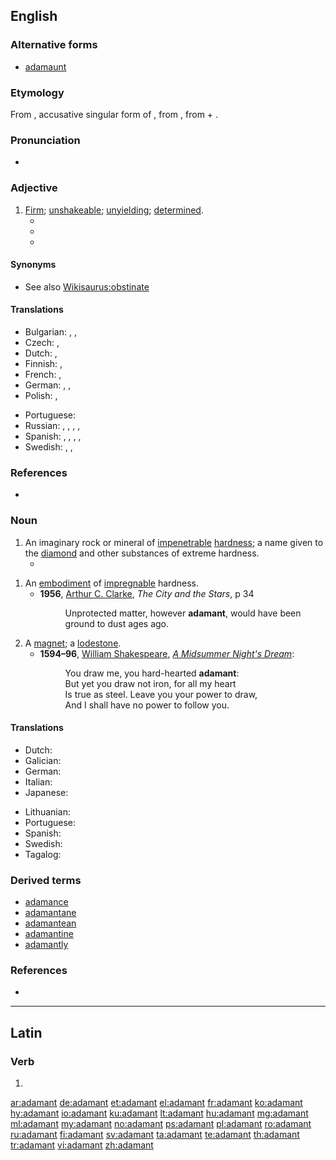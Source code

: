 ==English==
{{wikipedia}}

===Alternative forms===
* [[adamaunt]] {{qualifier|obsolete}}

===Etymology===
From {{etyl|la|en}} {{term|adamantem|||lang=la}}, accusative singular form of {{m|la|adamās||hard as steel}}, from {{etyl|grc|en}} {{term|ἀδάμας||invincible|tr=adamas|lang=grc}}, from {{term|ἀ-||not|tr=a-|lang=grc}} + {{term|δαμάζω||I tame|tr=damazo|lang=grc}}.

===Pronunciation===
* {{audio|En-us-adamant.ogg|Audio (US)|lang=en}}

===Adjective===
{{en-adj}}

# [[firm|Firm]]; [[unshakeable]]; [[unyielding]]; [[determined]].
#* {{quote-book|title=Wildcatters: The True Story of how Conspiracy, Greed and the IRS ...|page=195|author=Charles Moncrief|year=2002|passage=Broiles and Kirkley were '''adamant''' about getting out of the lawsuit, but Mike and Dee were equally '''adamant''' about not wanting to sign a letter of apology}}
#* {{quote-book|title=Confessions of the Dyslexic Virgin|page=275|author=Cara E. C. Vermaak|year=2006|passage=Johan is determined to play the field and '''adamant''' about never committing.}}
#* {{quote-book|title=Maid to Match|page=94|author=Deeanne Gist|year=2010|passage=What good would such foolishness do a mountain man? But Pa had been '''adamant'''. Just as he'd been '''adamant''' about their reading, writing, numbers, geography, and languages. Just as he'd been '''adamant''' about using proper grammar}}

====Synonyms====
* See also [[Wikisaurus:obstinate]]

====Translations====
{{trans-top|determined; unshakeable; unyielding}}
* Bulgarian: {{t+|bg|твърд}}, {{t+|bg|неподатлив}}, {{t+|bg|непреклонен}}
* Czech: {{t|cs|neoblomný}}, {{t|cs|neochvějný|m}}
* Dutch: {{t|nl|onbuigzaam}}, {{t|nl|onvermurwbaar}}
* Finnish: {{t|fi|peräänantamaton}}, {{t|fi|järkkymätön}}
* French: {{t+|fr|inflexible}}, {{t+|fr|catégorique}}
* German: {{t+|de|unnachgiebig}}, {{t+|de|unerbittlich}}, {{t+|de|felsenfest}}
* Polish: {{t|pl|nieustępliwy}}, {{t+|pl|zdecydowany|m}}
{{trans-mid}}
* Portuguese: {{t+|pt|adamantino}}
* Russian: {{t|ru|неподатливый|tr=nepodátlivyj}}, {{t+|ru|непреклонный|tr=nepreklónnyj}}, {{t+|ru|категоричный|tr=kategoríčnyj}}, {{t+|ru|непоколебимый|tr=nepokolebímyj}}, {{t+|ru|твёрдый|tr=tvjórdyj}} {{qualifier|как креме́нь}}
* Spanish: {{t+|es|firme}}, {{t+|es|categórico}}, {{t|es|inflexible}}, {{t|es|impenetrable}}, {{t+|es|obstinado}}
* Swedish: {{t+|sv|orubblig}}, {{t|sv|benhård}}, {{t+|sv|obeveklig}}
{{trans-bottom}}

===References===
* {{R:OneLook}}

===Noun===
{{en-noun}}

# An imaginary rock or mineral of [[impenetrable]] [[hardness]]; a name given to the [[diamond]] and other substances of extreme hardness.
#* {{quote-book
|year= 1582
|year_published=
|author= [[w:Robert Parsons (Jesuit)|Robert Parsons]]
|by=
|title= The first booke of the Christian exercise, appertayning to resolution
|url= http://books.google.com/books?id=gvbik25DcCgC&pg=PT144
|original=
|chapter= 8
|section =
|isbn=
|edition=
|publisher= G. Flinton
|location=
|editor=
|volume=
|page=
|passage= This then is and alwayes hath ben the fashion of Worldlinges, & reprobate persons, to harden their hartes as an '''adamant''' stone, against anye thinge that shalbe tolde the for amendement of their lives, and for the savinge of their soules.
}}

# An [[embodiment]] of [[impregnable]] hardness.
#* '''1956''', [[w:Arthur C. Clarke|Arthur C. Clarke]], ''The City and the Stars'', p 34
#*: Unprotected matter, however '''adamant''', would have been ground to dust ages ago.
# A [[magnet]]; a [[lodestone]].
#* '''1594&ndash;96''', [[w:William Shakespeare|William Shakespeare]], ''[[w:A Midsummer Night's Dream|A Midsummer Night's Dream]]'':
#*: You draw me, you hard-hearted '''adamant''':
#*: But yet you draw not iron, for all my heart
#*: Is true as steel. Leave you your power to draw,
#*: And I shall have no power to follow you.

====Translations====
{{trans-top|a rock or mineral held by some to be of impenetrable hardness; a name given to the diamond and other substances of extreme hardness}}
* Dutch: {{t|nl|adamant}}
* Galician: {{t|gl|adamantium}}
* German: {{t+|de|adamant}}
* Italian: {{t+|it|adamantino}}
* Japanese: {{t|ja|金剛|tr=kongō|sc=Jpan}}
{{trans-mid}}
* Lithuanian: {{t|lt|adamantas}}
* Portuguese: {{t|pt|adamante|m}}
* Spanish: {{t+|es|adamantino}}
* Swedish: {{t+|sv|adamant}}
* Tagalog: {{t|tl|adamantina}}
{{trans-bottom}}

===Derived terms===
* [[adamance]] {{pos n}}
* [[adamantane]] {{pos a}}
* [[adamantean]] {{pos a}}
* [[adamantine]] {{pos a}}
* [[adamantly]] {{pos adv}}

===References===
* {{R:Webster 1913}}

----

==Latin==

===Verb===
{{la-verb-form|adamant}}

# {{inflection of|adamō||3|p|pres|act|ind|lang=la}}

[[ar:adamant]]
[[de:adamant]]
[[et:adamant]]
[[el:adamant]]
[[fr:adamant]]
[[ko:adamant]]
[[hy:adamant]]
[[io:adamant]]
[[ku:adamant]]
[[lt:adamant]]
[[hu:adamant]]
[[mg:adamant]]
[[ml:adamant]]
[[my:adamant]]
[[no:adamant]]
[[ps:adamant]]
[[pl:adamant]]
[[ro:adamant]]
[[ru:adamant]]
[[fi:adamant]]
[[sv:adamant]]
[[ta:adamant]]
[[te:adamant]]
[[th:adamant]]
[[tr:adamant]]
[[vi:adamant]]
[[zh:adamant]]
